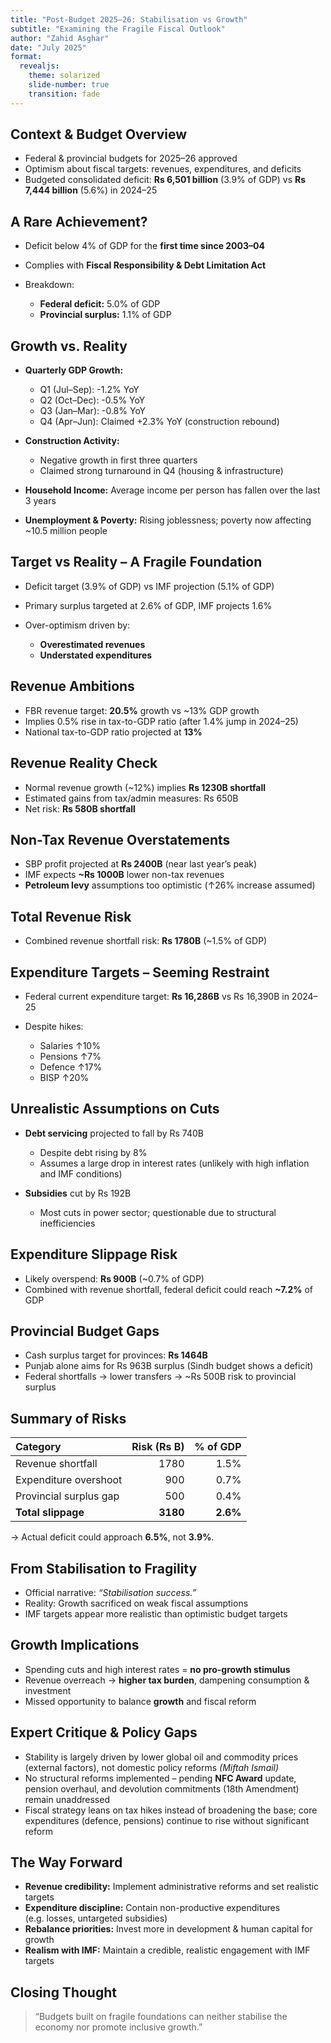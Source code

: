 ---
title: "Post-Budget 2025–26: Stabilisation vs Growth"
subtitle: "Examining the Fragile Fiscal Outlook"
author: "Zahid Asghar"
date: "July 2025"
format:
  revealjs:
    theme: solarized
    slide-number: true
    transition: fade
---

## Context & Budget Overview

* Federal & provincial budgets for 2025–26 approved
* Optimism about fiscal targets: revenues, expenditures, and deficits
* Budgeted consolidated deficit: **Rs 6,501 billion** (3.9% of GDP) vs **Rs 7,444 billion** (5.6%) in 2024–25

## A Rare Achievement?

* Deficit below 4% of GDP for the **first time since 2003–04**
* Complies with **Fiscal Responsibility & Debt Limitation Act**
* Breakdown:

  * **Federal deficit:** 5.0% of GDP
  * **Provincial surplus:** 1.1% of GDP

## Growth vs. Reality

* **Quarterly GDP Growth:**

  * Q1 (Jul–Sep): -1.2% YoY
  * Q2 (Oct–Dec): -0.5% YoY
  * Q3 (Jan–Mar): -0.8% YoY
  * Q4 (Apr–Jun): Claimed +2.3% YoY (construction rebound)
* **Construction Activity:**

  * Negative growth in first three quarters
  * Claimed strong turnaround in Q4 (housing & infrastructure)
* **Household Income:** Average income per person has fallen over the last 3 years
* **Unemployment & Poverty:** Rising joblessness; poverty now affecting \~10.5 million people

## Target vs Reality – A Fragile Foundation

* Deficit target (3.9% of GDP) vs IMF projection (5.1% of GDP)
* Primary surplus targeted at 2.6% of GDP, IMF projects 1.6%
* Over-optimism driven by:

  * **Overestimated revenues**
  * **Understated expenditures**

## Revenue Ambitions

* FBR revenue target: **20.5%** growth vs \~13% GDP growth
* Implies 0.5% rise in tax-to-GDP ratio (after 1.4% jump in 2024–25)
* National tax-to-GDP ratio projected at **13%**

## Revenue Reality Check

* Normal revenue growth (\~12%) implies **Rs 1230B shortfall**
* Estimated gains from tax/admin measures: Rs 650B
* Net risk: **Rs 580B shortfall**

## Non-Tax Revenue Overstatements

* SBP profit projected at **Rs 2400B** (near last year’s peak)
* IMF expects **\~Rs 1000B** lower non-tax revenues
* **Petroleum levy** assumptions too optimistic (↑26% increase assumed)

## Total Revenue Risk

* Combined revenue shortfall risk: **Rs 1780B** (\~1.5% of GDP)

## Expenditure Targets – Seeming Restraint

* Federal current expenditure target: **Rs 16,286B** vs Rs 16,390B in 2024–25
* Despite hikes:

  * Salaries ↑10%
  * Pensions ↑7%
  * Defence ↑17%
  * BISP ↑20%

## Unrealistic Assumptions on Cuts

* **Debt servicing** projected to fall by Rs 740B

  * Despite debt rising by 8%
  * Assumes a large drop in interest rates (unlikely with high inflation and IMF conditions)
* **Subsidies** cut by Rs 192B

  * Most cuts in power sector; questionable due to structural inefficiencies

## Expenditure Slippage Risk

* Likely overspend: **Rs 900B** (\~0.7% of GDP)
* Combined with revenue shortfall, federal deficit could reach **\~7.2%** of GDP

## Provincial Budget Gaps

* Cash surplus target for provinces: **Rs 1464B**
* Punjab alone aims for Rs 963B surplus (Sindh budget shows a deficit)
* Federal shortfalls → lower transfers → \~Rs 500B risk to provincial surplus

## Summary of Risks

| Category               | Risk (Rs B) | % of GDP |
| :--------------------- | ----------: | -------: |
| Revenue shortfall      |        1780 |     1.5% |
| Expenditure overshoot  |         900 |     0.7% |
| Provincial surplus gap |         500 |     0.4% |
| **Total slippage**     |    **3180** | **2.6%** |

→ Actual deficit could approach **6.5%**, not **3.9%**.

## From Stabilisation to Fragility

* Official narrative: *“Stabilisation success.”*
* Reality: Growth sacrificed on weak fiscal assumptions
* IMF targets appear more realistic than optimistic budget targets

## Growth Implications

* Spending cuts and high interest rates = **no pro-growth stimulus**
* Revenue overreach → **higher tax burden**, dampening consumption & investment
* Missed opportunity to balance **growth** and fiscal reform

## Expert Critique & Policy Gaps

* Stability is largely driven by lower global oil and commodity prices (external factors), not domestic policy reforms *(Miftah Ismail)*
* No structural reforms implemented – pending **NFC Award** update, pension overhaul, and devolution commitments (18th Amendment) remain unaddressed
* Fiscal strategy leans on tax hikes instead of broadening the base; core expenditures (defence, pensions) continue to rise without significant reform

## The Way Forward

* **Revenue credibility:** Implement administrative reforms and set realistic targets
* **Expenditure discipline:** Contain non-productive expenditures (e.g. losses, untargeted subsidies)
* **Rebalance priorities:** Invest more in development & human capital for growth
* **Realism with IMF:** Maintain a credible, realistic engagement with IMF targets

## Closing Thought

> “Budgets built on fragile foundations can neither stabilise the economy nor promote inclusive growth.”
